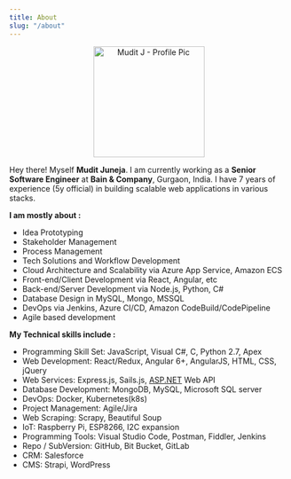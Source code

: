 ```yaml
---
title: About
slug: "/about"
---
```


<p align="center">
    <img src="https://drive.google.com/uc?export=view&id=19h4pmECMqX2JLZYVMepNoAhnRfo7zV75" width="200" alt="Mudit J - Profile Pic" />
 </p>
 
Hey there! Myself **Mudit Juneja**.
I am currently working as a **Senior Software Engineer** at **Bain & Company**, Gurgaon, India. I have 7 years of experience (5y official) in building scalable web applications in various stacks.

**I am mostly about :**

 - Idea Prototyping
 - Stakeholder Management
 - Process Management
 - Tech Solutions and Workflow Development
 - Cloud Architecture and Scalability via Azure App Service, Amazon ECS
 - Front-end/Client Development via React, Angular, etc
 - Back-end/Server Development via Node.js, Python, C#
 - Database Design in MySQL, Mongo, MSSQL
 - DevOps via Jenkins, Azure CI/CD, Amazon CodeBuild/CodePipeline
 - Agile based development


**My Technical skills include :**
 - Programming Skill Set: JavaScript, Visual C#, C, Python 2.7, Apex
 - Web Development: React/Redux, Angular 6+, AngularJS, HTML, CSS, jQuery
 - Web Services: Express.js, Sails.js, [ASP.NET](#) Web API	
 - Database Development: MongoDB, MySQL, Microsoft SQL server
 - DevOps: Docker, Kubernetes(k8s)
 - Project Management: Agile/Jira
 - Web Scraping: Scrapy, Beautiful Soup
 - IoT: Raspberry Pi, ESP8266, I2C expansion
 - Programming Tools: Visual Studio Code, Postman, Fiddler, Jenkins
 - Repo / SubVersion: GitHub, Bit Bucket, GitLab
 - CRM: Salesforce
 - CMS: Strapi, WordPress



 